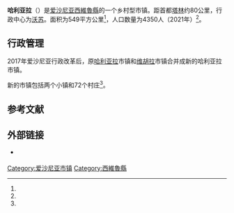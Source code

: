 {{Infobox settlement
| name                    = 哈利亚拉
| native_name             = Haljala vald
| native_name_lang        = et
| settlement_type         = [[愛沙尼亞行政區劃|市镇]]
| image_skyline           = Vanamoisa mois2.JPG
| image_caption           = 庄园
| image_flag              = Flag of Haljala Parish.svg
| flag_size               = 125px
| image_shield            = Haljala valla vapp.svg
| shield_size             = 75px
| image_map               = Eesti Haljala vald 2017.svg
| map_caption             = 哈利亚拉市镇在爱沙尼亚的位置
| pushpin_map             = 
| pushpin_label_position  = 
| pushpin_map_alt         = 
| pushpin_map_caption     = 
| coordinates             = 
| coor_pinpoint           = 
| coordinates_footnotes   = 
| subdivision_type        = [[世界政區索引|国家]]
| subdivision_name        = [[愛沙尼亞|愛沙尼亞]]
| subdivision_type1       = [[愛沙尼亞行政區劃|县]]
| subdivision_name1       = [[西維魯縣|西維魯縣]]
| seat_type               = 行政中心
| seat                    = [[沃苏|沃苏]]
| established_title       = 合并成立
| established_date        = 2017年10月25日
| government_footnotes    = 
| leader_party            = 
| leader_title            = 
| leader_name             = 
| unit_pref               = Metric
| area_footnotes          = <ref name="haldus"/>
| area_note               = 
| area_water_percent      = 
| area_rank               = 
| area_total_km2          = 549.09
| population_as_of        = 2021
| population_footnotes    = <ref name="demog"/>
| population_total        = 4350
| population_density_km2  = auto
| timezone1               = 
| utc_offset1             = 
| timezone1_DST           = 
| utc_offset1_DST         = 
| postal_code_type        = 邮政编码
| postal_code             = 
| iso_code                = EE-191
| website                 = {{URL|https://www.haljala.ee/}}
}}
'''哈利亚拉'''（{{lang-et|Haljala vald}}）是[[爱沙尼亚|爱沙尼亚]][[西維魯縣|西維魯縣]]的一个乡村型市镇。距首都[[塔林|塔林]]约80公里，行政中心为[[沃苏|沃苏]]。面积为549平方公里<ref name="haldus"/>，人口数量为4350人（2021年）<ref name="demog"/>。

== 行政管理 ==
2017年爱沙尼亚行政改革后，原[[哈利亞拉鄉|哈利亚拉]]市镇和[[維胡拉鄉|维胡拉]]市镇合并成新的哈利亚拉市镇。

新的市镇包括两个小镇和72个村庄<ref name="Asustus"/>。

== 参考文献 ==
{{Reflist|30em|refs=
<ref name="demog">{{cite web | url = https://www.elvl.ee/elanike-arv | title = Elanike demograafiline jaotus KOV-de kaupa | language = et | publisher = Eesti Linnade ja Valdade Liit | date = 2021-01-06 | accessdate = 2021-03-02 | archive-date = 2020-12-05 | archive-url = https://web.archive.org/web/20201205023600/https://www.elvl.ee/elanike-arv | dead-url = no }}</ref>

<ref name="haldus">{{cite web | url = https://haldusreform.fin.ee/static/sites/3/2018/02/ulevaade_omavalitsused_2018.xlsx | title = Ühinenud ja kõikide omavalitsuste ülevaade (sh KOV kontaktandmed ja omavalitsusjuhid) | format = xlsx | language = et | publisher = haldusreform.fin.ee | date = 2018-03 | accessdate = 2021-04-08 | archive-date = 2018-04-02 | archive-url = https://web.archive.org/web/20180402225522/https://haldusreform.fin.ee/static/sites/3/2018/02/ulevaade_omavalitsused_2018.xlsx | dead-url = no }}</ref>

<ref name="Asustus">{{cite web | url = https://www.riigiteataja.ee/aktilisa/1020/2201/8005/Asustusuksuste_nimistu_lisa_30012018.pdf | title = Asustusüksuste nimistu | format = pdf | language = et | publisher = riigiteataja.ee | date = 2018-01-30 | accessdate = 2021-04-08 | archive-date = 2018-05-10 | archive-url = https://web.archive.org/web/20180510185113/https://www.riigiteataja.ee/aktilisa/1020/2201/8005/Asustusuksuste_nimistu_lisa_30012018.pdf | dead-url = no }}</ref>
}}

== 外部链接 ==
{{commonscat|Haljala Parish|position=left}}
* {{Official site|https://www.haljala.ee/}} {{et icon}}

{{DEFAULTSORT:Haljala vald}}
[[Category:爱沙尼亚市镇|Category:爱沙尼亚市镇]]
[[Category:西維魯縣|Category:西維魯縣]]